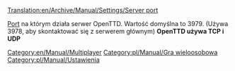 [[Translation:en/Archive/Manual/Settings/Server port]]


[[pl/Manual/Port|Port]] na którym działa serwer OpenTTD. Wartość domyślna to 3979. (Używa 3978, aby skontaktować się z serwerem głównym)
'''OpenTTD używa TCP i UDP'''
[[Category:en/Manual/Multiplayer]][[Category:pl/Manual/Gra wieloosobowa]]
<!--[[Category:Settings & Preferences]]-->[[Category:pl/Manual/Ustawienia]]
<!--{{OpenTTD-Patch-Stub}}-->{{pl/Wiki/Szkic}}